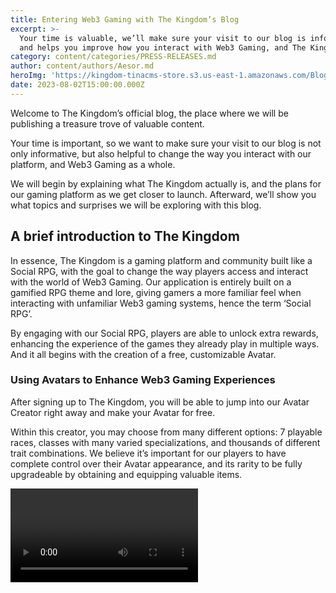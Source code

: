 ```yaml
---
title: Entering Web3 Gaming with The Kingdom’s Blog
excerpt: >-
  Your time is valuable, we’ll make sure your visit to our blog is informative,
  and helps you improve how you interact with Web3 Gaming, and The Kingdom.
category: content/categories/PRESS-RELEASES.md
author: content/authors/Aesor.md
heroImg: 'https://kingdom-tinacms-store.s3.us-east-1.amazonaws.com/Blog Post Image.png'
date: 2023-08-02T15:00:00.000Z
---
```


Welcome to The Kingdom’s official blog, the place where we will be publishing a treasure trove of valuable content.

Your time is important, so we want to make sure your visit to our blog is not only informative, but also helpful to change the way you interact with our platform, and Web3 Gaming as a whole.

We will begin by explaining what The Kingdom actually is, and the plans for our gaming platform as we get closer to launch. Afterward, we’ll show you what topics and surprises we will be exploring with this blog.

## **A brief introduction to The Kingdom**

In essence, The Kingdom is a gaming platform and community built like a Social RPG, with the goal to change the way players access and interact with the world of Web3 Gaming. Our application is entirely built on a gamified RPG theme and lore, giving gamers a more familiar feel when interacting with unfamiliar Web3 gaming systems, hence the term ‘Social RPG’.

By engaging with our Social RPG, players are able to unlock extra rewards, enhancing the experience of the games they already play in multiple ways. And it all begins with the creation of a free, customizable Avatar. 

### Using Avatars to Enhance Web3 Gaming Experiences

After signing up to The Kingdom, you will be able to jump into our Avatar Creator right away and make your Avatar for free.

Within this creator, you may choose from many different options: 7 playable races, classes with many varied specializations, and thousands of different trait combinations. We believe it’s important for our players to have complete control over their Avatar appearance, and its rarity to be fully upgradeable by obtaining and equipping valuable items.

<video url="https://kingdom-tinacms-store.s3.us-east-1.amazonaws.com/Character Trailer V2 Music.mp4" />

However, the Avatar isn’t just a character- it’s also the key to unlock the many systems and experiences within The Kingdom, such as:

* **Character Progression:** Experience continuous progress by leveling up and unlocking new possibilities. Equip the avatar with craftable and tradable items, each having different attributes.
* **Quests:** Journey into two different quest experiences. Real-Life Quests, which involve tasks within partnered Web3 games, community challenge participation, and more. And Story Quests, which bring players on adventures through our fantasy world of Aesor.
* **A Living World:** Your actions have consequences through all of Aesor. With our dynamic Season System, decisions made through Story Quests define chapters within Aesor’s evolving tale.
* **Digital Identity:** By showcasing your progress and achievements with the avatar, it stands as your unique signature in The Kingdom– your badge of honor.
* **Gaming Optimization:** We equip our players with game-specific analytical tools. These real-time insights make refining current strategies, and create new ones feel easier, ensuring you’re always one step ahead.
* **More to come:** Even though we’ve already revealed many layers of our platform, there’s still magic brewing beneath the surface. Stay tuned with our development to discover more.

Let’s turn the page and show you what we have planned for this blog. 

## **What you can look forward to with this blog**

Just like our community, we are avid gamers excited about the possibilities, gameplay and design behind Web3 gaming, so our content will be focused on exploring these topics.

Here is what we’ve got lined up:

* **Game Guides:** It may take hours to decide if a game is worth playing, usually due to high upfront costs and lack of demos, not to mention surpassing the barriers required to access them. We will help make this entire process feel easier by posting reviews, quick-start strategies, and in-depth walkthroughs straight from our best players.
* **Web3 Gaming Updates:** The Web3 landscape is moving fast and always changing. We have front row seats to the hottest news, and will keep you in the loop with the latest relevant advancements.
* **Behind-The-Kingdom:** Ever been curious to see what goes on behind-the-scenes when creating a quality product? Join us as we pull back the curtain and share secrets from worldbuilding and concept art, to game design and engineering.
* **Unique Events with Exclusive Rewards:** From tournaments, to riddles, we will be hosting events with rewards you will not be able to obtain anywhere else.
* **And more! -** Of course, we have more exciting plans under our sleeves, this is Aesor, after all! We’ll be keeping those secret for a while longer until the time is right.

![Fantasy Gaming World Forest Village](<https://kingdom-tinacms-store.s3.us-east-1.amazonaws.com/TK Discovery Image.png>)

### There’s a lot to discover

While we’d love to lay out every detail about The Kingdom here right now to share with you, it is a big world we’re building - so if you’re curious to learn more, take a moment to explore [our website](https://the-kingdom.world/) to discover more about what we can do.

If you enjoy Web3 gaming, and have been putting it off because it felt too complex, or felt like you had no one to play with, we may just be the right place for you.

### Come have a chat with us 

At the end of the day, we are fostering a community of gamers who want to get the most of Web3 gaming. Regardless if you are playing mostly Web2 games and are curious, already playing Web3 games for a while, or simply a complete beginner who is looking for guidance, you can [join us in our Discord](http://discord.gg/thekingdomWorld). Feel free to come share a story, ask a question, or simply say hi.

Together, we’re changing the way Web3 Gaming is played. Are you ready to become part of it?
